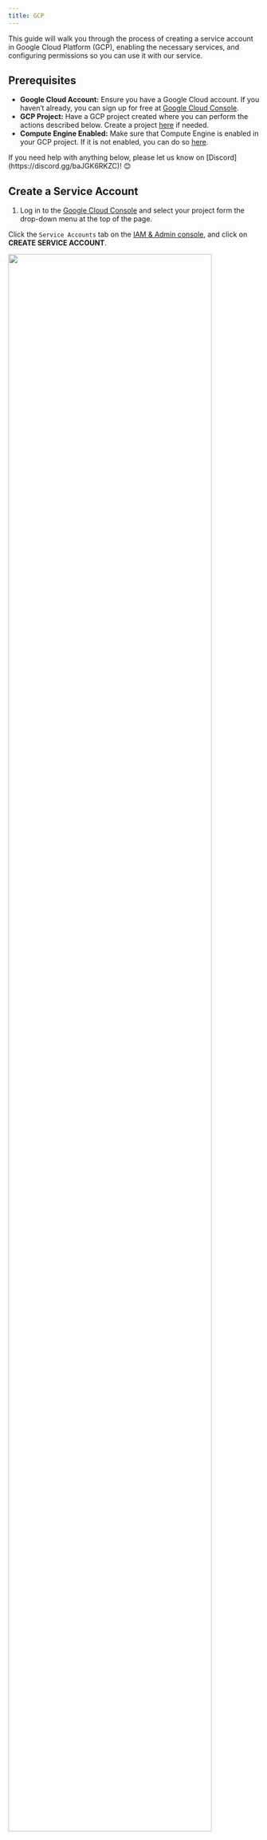 ```yaml
---
title: GCP
---
```


This guide will walk you through the process of creating a service account in Google Cloud Platform (GCP), enabling the necessary services, and configuring permissions so you can use it with our service.

## Prerequisites

- **Google Cloud Account:** Ensure you have a Google Cloud account. If you haven’t already, you can sign up for free at [Google Cloud Console](https://console.cloud.google.com).
- **GCP Project:** Have a GCP project created where you can perform the actions described below. Create a project [here](https://console.cloud.google.com/projectcreate) if needed.
- **Compute Engine Enabled:** Make sure that Compute Engine is enabled in your GCP project. If it is not enabled, you can do so [here](https://console.cloud.google.com/marketplace/product/google/compute.googleapis.com).

<Tip>
If you need help with anything below, please let us know on [Discord](https://discord.gg/baJGK6RKZC)! 😊
</Tip>

## Create a Service Account

1. Log in to the [Google Cloud Console](https://console.cloud.google.com/) and select your project form the drop-down menu at the top of the page.

Click the `Service Accounts` tab on the [IAM & Admin console](https://console.cloud.google.com/iam-admin/iam), and click on **CREATE SERVICE ACCOUNT**.

<img width="90%" src="../../images/gcp-setup/create_sa.png" />

2. Set the service account id to `skypilot-v1` and click **CREATE AND CONTINUE**.

<img width="60%" src="../../images/gcp-setup/sa_details.png" />

3. Grant the Service Account an Owner role

On the "Grant this service account access to the project" section, click the "Select a role" dropdown. Type "Owner" into the search box and select the "Owner" role from the list. Click "Continue" to proceed.

<img width="60%" src="../../images/gcp-setup/sa_permissions.png" />

## Create a Key for the Service Account

1. In `Service Accounts` you will see your newly-created Service Account. Click on it and navigate to the **KEYS** tab.

<img width="60%" src="../../images/gcp-setup/sa_keys.png" />

2. Click on **ADD KEY** and then **Create new key**

<img width="60%" src="../../images/gcp-setup/sa_key_create.png" />

3. Choose **JSON** as the key type and click **Create**

<img width="60%" src="../../images/gcp-setup/sa_key_final.png" />

This will download the generated key JSON file on your machine.

## Upload the created Service Account key to Komodo

1. In the Komodo console, navigate to the [Settings](https://app.komodo.io/settings) page

2. Click `Connect` in the GCP section and upload the Service Account key file.

And that's it! You can now launch your workloads on GCP through Komodo! Follow [this tutorial](../../quickstart) to get started.

## FAQ

<Accordion title="What is a Service Account?">
  A service account is a non-personal Google Cloud account used by applications
  or servers to authenticate and perform automated tasks with specific
  permissions.
</Accordion>

<Accordion title="What permissions will the service account have?">
  The service account will be assigned the "Owner" role, granting it full
  permissions across all resources in the project. This level of access is
  typically necessary for broad management tasks. However, if your specific use
  case requires more tailored permissions, please let us know on
  [Discord](https://discord.gg/baJGK6RKZC)! :)
</Accordion>
